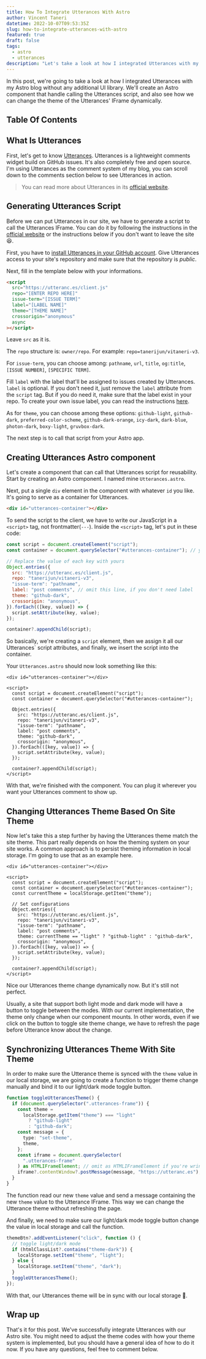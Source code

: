 ```yaml
---
title: How To Integrate Utterances With Astro
author: Vincent Taneri
datetime: 2022-10-07T09:53:35Z
slug: how-to-integrate-utterances-with-astro
featured: true
draft: false
tags:
  - astro
  - utterances
description: "Let's take a look at how I integrated Utterances with my Astro blog without any additional UI library (Using Astro component)."
---
```


In this post, we're going to take a look at how I integrated Utterances with my Astro blog without any additional UI library. We'll create an Astro component that handle calling the Utterances script, and also see how we can change the theme of the Utterances' IFrame dynamically.

## Table Of Contents

## What Is Utterances

First, let's get to know [Utterances](https://utteranc.es/). Utterances is a lightweight comments widget build on GitHub issues. It's also completely free and open source. I'm using Utterances as the comment system of my blog, you can scroll down to the comments section below to see Utterances in action.

> You can read more about Utterances in its [official website](https://utteranc.es/).

## Generating Utterances Script

Before we can put Utterances in our site, we have to generate a script to call the Utterances IFrame. You can do it by following the instructions in the [official website](https://utteranc.es/) or the instructions below if you don't want to leave the site :satisfied:.

First, you have to [install Utterances in your GitHub account](https://github.com/apps/utterances). Give Utterances access to your site's repository and make sure that the repository is _public_.

Next, fill in the template below with your informations.

```html
<script
  src="https://utteranc.es/client.js"
  repo="[ENTER REPO HERE]"
  issue-term="[ISSUE TERM]"
  label="[LABEL NAME]"
  theme="[THEME NAME]"
  crossorigin="anonymous"
  async
></script>
```

Leave `src` as it is.

The `repo` structure is: `owner/repo`. For example: `repo=tanerijun/vitaneri-v3`.

For `issue-term`, you can choose among: `pathname`, `url`, `title`, `og:title`, `[ISSUE NUMBER]`, `[SPECIFIC TERM]`.

Fill `label` with the label that'll be assigned to issues created by Utterances. `label` is optional. If you don't need it, just remove the `label` attribute from the `script` tag. But if you do need it, make sure that the label exist in your repo. To create your own issue label, you can read the instructions [here](https://docs.github.com/en/issues/using-labels-and-milestones-to-track-work/managing-labels#creating-a-label).

As for `theme`, you can choose among these options: `github-light`, `github-dark`, `preferred-color-scheme`, `github-dark-orange`, `icy-dark`, `dark-blue`, `photon-dark`, `boxy-light`, `gruvbox-dark`.

The next step is to call that script from your Astro app.

## Creating Utterances Astro component

Let's create a component that can call that Utterances script for reusability. Start by creating an Astro component. I named mine `Utterances.astro`.

Next, put a single `div` element in the component with whatever `id` you like. It's going to serve as a container for Utterances.

```html
<div id="utterances-container"></div>
```

To send the script to the client, we have to write our JavaScript in a `<script>` tag, not frontmatter(`---`). Inside the `<script>` tag, let's put in these code:

```js
const script = document.createElement("script");
const container = document.querySelector("#utterances-container"); // your id in your html above

// Replace the value of each key with yours
Object.entries({
  src: "https://utteranc.es/client.js",
  repo: "tanerijun/vitaneri-v3",
  "issue-term": "pathname",
  label: "post comments", // omit this line, if you don't need label
  theme: "github-dark",
  crossorigin: "anonymous",
}).forEach(([key, value]) => {
  script.setAttribute(key, value);
});

container?.appendChild(script);
```

So basically, we're creating a `script` element, then we assign it all our Utterances` script attributes, and finally, we insert the script into the container.

Your `Utterances.astro` should now look something like this:

```astro
<div id="utterances-container"></div>

<script>
  const script = document.createElement("script");
  const container = document.querySelector("#utterances-container");

  Object.entries({
    src: "https://utteranc.es/client.js",
    repo: "tanerijun/vitaneri-v3",
    "issue-term": "pathname",
    label: "post comments",
    theme: "github-dark",
    crossorigin: "anonymous",
  }).forEach(([key, value]) => {
    script.setAttribute(key, value);
  });

  container?.appendChild(script);
</script>
```

With that, we're finished with the component. You can plug it wherever you want your Utterances comment to show up.

## Changing Utterances Theme Based On Site Theme

Now let's take this a step further by having the Utterances theme match the site theme. This part really depends on how the theming system on your site works. A common approach is to persist theming information in local storage. I'm going to use that as an example here.

```astro {6, 14}
<div id="utterances-container"></div>

<script>
  const script = document.createElement("script");
  const container = document.querySelector("#utterances-container");
  const currentTheme = localStorage.getItem("theme");

  // Set configurations
  Object.entries({
    src: "https://utteranc.es/client.js",
    repo: "tanerijun/vitaneri-v3",
    "issue-term": "pathname",
    label: "post comments",
    theme: currentTheme == "light" ? "github-light" : "github-dark",
    crossorigin: "anonymous",
  }).forEach(([key, value]) => {
    script.setAttribute(key, value);
  });

  container?.appendChild(script);
</script>
```

Nice our Utterances theme change dynamically now. But it's still not perfect.

Usually, a site that support both light mode and dark mode will have a button to toggle between the modes. With our current implementation, the theme only change when our component mounts. In other words, even if we click on the button to toggle site theme change, we have to refresh the page before Utterance know about the change.

## Synchronizing Utterances Theme With Site Theme

In order to make sure the Utterance theme is synced with the `theme` value in our local storage, we are going to create a function to trigger theme change manually and bind it to our light/dark mode toggle button.

```ts
function toggleUtterancesTheme() {
  if (document.querySelector(".utterances-frame")) {
    const theme =
      localStorage.getItem("theme") === "light"
        ? "github-light"
        : "github-dark";
    const message = {
      type: "set-theme",
      theme,
    };
    const iframe = document.querySelector(
      ".utterances-frame"
    ) as HTMLIFrameElement; // omit as HTMLIFrameElement if you're wring JS
    iframe?.contentWindow?.postMessage(message, "https://utteranc.es");
  }
}
```

The function read our new `theme` value and send a message containing the new `theme` value to the Utterance IFrame. This way we can change the Utterance theme without refreshing the page.

And finally, we need to make sure our light/dark mode toggle button change the value in local storage and call the function.

```ts
themeBtn?.addEventListener("click", function () {
  // toggle light/dark mode
  if (htmlClassList?.contains("theme-dark")) {
    localStorage.setItem("theme", "light");
  } else {
    localStorage.setItem("theme", "dark");
  }
  toggleUtterancesTheme();
});
```

With that, our Utterances theme will be in sync with our local storage :tada:.

## Wrap up

That's it for this post. We've successfully integrate Utterances with our Astro site. You might need to adjust the theme codes with how your theme system is implemented, but you should have a general idea of how to do it now. If you have any questions, feel free to comment below.
